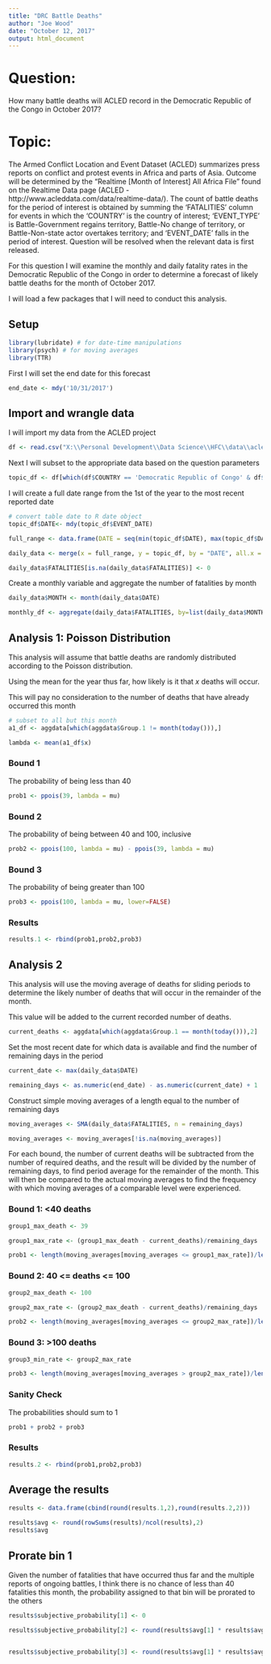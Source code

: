 ---
title: "DRC Battle Deaths"
author: "Joe Wood"
date: "October 12, 2017"
output: html_document
---
# Question: 
How many battle deaths will ACLED record in the Democratic Republic of the Congo in October 2017?								

# Topic:
The Armed Conflict Location and Event Dataset (ACLED) summarizes press reports on conflict and protest events in Africa and parts of Asia. Outcome will be determined by the "Realtime [Month of Interest] All Africa File" found on the Realtime Data page (ACLED - http://www.acleddata.com/data/realtime-data/). The count of battle deaths for the period of interest is obtained by summing the 'FATALITIES' column for events in which the 'COUNTRY' is the country of interest; 'EVENT_TYPE' is Battle-Government regains territory, Battle-No change of territory, or Battle-Non-state actor overtakes territory; and 'EVENT_DATE' falls in the period of interest. Question will be resolved when the relevant data is first released. 								

For this question  I will examine the monthly and daily fatality rates in the Democratic Republic of the Congo in order to determine a forecast of likely battle deaths for the month of October 2017. 

I will load a few packages that I will need to conduct this analysis.

## Setup 

```{r}
library(lubridate) # for date-time manipulations
library(psych) # for moving averages
library(TTR)
```

First I will set the end date for this forecast
```{r}
end_date <- mdy('10/31/2017')
```


## Import and wrangle data

I will import my data from the ACLED project
```{r}
df <- read.csv("X:\\Personal Development\\Data Science\\HFC\\data\\acled\\ACLED-All-Africa-File_20170101-to-20171007_csv.csv")
```

Next I will subset to the appropriate data based on the question parameters
```{r}
topic_df <- df[which(df$COUNTRY == 'Democratic Republic of Congo' & df$YEAR == 2017 & (df$EVENT_TYPE %in% c('Battle-No change of territory','Battle-Non-state actor overtakes territory','Battle-Government regains territory'))), ]
```

I will create a full date range from the 1st of the year to the most recent reported date 
```{r}
# convert table date to R date object
topic_df$DATE<- mdy(topic_df$EVENT_DATE)

full_range <- data.frame(DATE = seq(min(topic_df$DATE), max(topic_df$DATE), 'days'))

daily_data <- merge(x = full_range, y = topic_df, by = "DATE", all.x = TRUE)

daily_data$FATALITIES[is.na(daily_data$FATALITIES)] <- 0
```

Create a monthly variable and aggregate the number of fatalities by month
```{r}
daily_data$MONTH <- month(daily_data$DATE)

monthly_df <- aggregate(daily_data$FATALITIES, by=list(daily_data$MONTH), FUN = sum)

```


## Analysis 1: Poisson Distribution
This analysis will assume that battle deaths are randomly distributed according to the Poisson distribution.

Using the mean for the year thus far, how likely is it that _x_ deaths will occur. 

This will pay no consideration to the number of deaths that have already occurred this month

```{r}
# subset to all but this month
a1_df <- aggdata[which(aggdata$Group.1 != month(today())),]

lambda <- mean(a1_df$x)
```


### Bound 1 
The probability of being less than 40
```{r}
prob1 <- ppois(39, lambda = mu)
```

### Bound 2 
The probability of being between 40 and 100, inclusive
```{r}
prob2 <- ppois(100, lambda = mu) - ppois(39, lambda = mu)
```

### Bound 3 
The probability of being greater than 100
```{r}
prob3 <- ppois(100, lambda = mu, lower=FALSE)
```

### Results 
```{r}
results.1 <- rbind(prob1,prob2,prob3)
```



## Analysis 2 
This analysis will use the moving average of deaths for sliding periods to determine the likely number of deaths that will occur in the remainder of the month.

This value will be added to the current recorded number of deaths. 

```{r}
current_deaths <- aggdata[which(aggdata$Group.1 == month(today())),2]
```

Set the most recent date for which data is available and find the number of remaining days in the period
```{r}
current_date <- max(daily_data$DATE)

remaining_days <- as.numeric(end_date) - as.numeric(current_date) + 1 
```

Construct simple moving averages of a length equal to the number of remaining days
```{r}
moving_averages <- SMA(daily_data$FATALITIES, n = remaining_days) 

moving_averages <- moving_averages[!is.na(moving_averages)]
```


For each bound, the number of current deaths will be subtracted from the number of required deaths, and the result will be divided by the number of remaining days, to find period average for the remainder of the month. This will then be compared to the actual moving averages to find the frequency with which moving averages of a comparable level were experienced. 

### Bound 1: <40 deaths
```{r}
group1_max_death <- 39

group1_max_rate <- (group1_max_death - current_deaths)/remaining_days

prob1 <- length(moving_averages[moving_averages <= group1_max_rate])/length(moving_averages)
```




### Bound 2: 40 <= deaths <= 100
```{r}
group2_max_death <- 100

group2_max_rate <- (group2_max_death - current_deaths)/remaining_days

prob2 <- length(moving_averages[moving_averages <= group2_max_rate])/length(moving_averages) - prob1
```



### Bound 3: >100 deaths
```{r}
group3_min_rate <- group2_max_rate

prob3 <- length(moving_averages[moving_averages > group2_max_rate])/length(moving_averages)
```


### Sanity Check
The probabilities should sum to 1 
```{r}
prob1 + prob2 + prob3
```

### Results
```{r}
results.2 <- rbind(prob1,prob2,prob3)
```


## Average the results

```{r}
results <- data.frame(cbind(round(results.1,2),round(results.2,2)))

results$avg <- round(rowSums(results)/ncol(results),2)
results$avg
```

## Prorate bin 1 
Given the number of fatalities that have occurred thus far and the multiple reports of ongoing battles, I think there is no chance of less than 40 fatalities this month, the probability assigned to that bin will be prorated to the others	

```{r}
results$subjective_probability[1] <- 0

results$subjective_probability[2] <- round(results$avg[1] * results$avg[2]/(results$avg[2] + results$avg[3]) + results$avg[2],2)


results$subjective_probability[3] <- round(results$avg[1] * results$avg[3]/(results$avg[2] + results$avg[3]) + results$avg[3],2)
```






